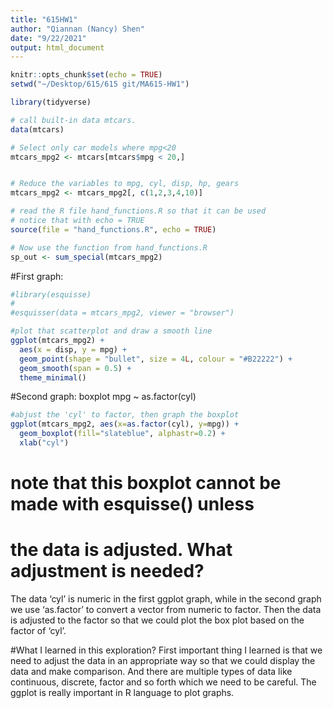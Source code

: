 ```yaml
---
title: "615HW1"
author: "Qiannan (Nancy) Shen"
date: "9/22/2021"
output: html_document
---
```


```r
knitr::opts_chunk$set(echo = TRUE)
setwd("~/Desktop/615/615 git/MA615-HW1")
```


```R

library(tidyverse)

# call built-in data mtcars.
data(mtcars)

# Select only car models where mpg<20
mtcars_mpg2 <- mtcars[mtcars$mpg < 20,]


# Reduce the variables to mpg, cyl, disp, hp, gears
mtcars_mpg2 <- mtcars_mpg2[, c(1,2,3,4,10)]

# read the R file hand_functions.R so that it can be used
# notice that with echo = TRUE 
source(file = "hand_functions.R", echo = TRUE)

# Now use the function from hand_functions.R
sp_out <- sum_special(mtcars_mpg2)

```

#First graph: 

```R
#library(esquisse)
# 
#esquisser(data = mtcars_mpg2, viewer = "browser")

#plot that scatterplot and draw a smooth line
ggplot(mtcars_mpg2) +
  aes(x = disp, y = mpg) +
  geom_point(shape = "bullet", size = 4L, colour = "#B22222") +
  geom_smooth(span = 0.5) +
  theme_minimal()
```

#Second graph: boxplot mpg ~ as.factor(cyl)

```R

#abjust the 'cyl' to factor, then graph the boxplot
ggplot(mtcars_mpg2, aes(x=as.factor(cyl), y=mpg)) + 
  geom_boxplot(fill="slateblue", alphastr=0.2) + 
  xlab("cyl")

```

# note that this boxplot cannot be made with esquisse() unless
# the data is adjusted.  What adjustment is needed?
The data 'cyl' is numeric in the first ggplot graph, while in the second graph we use 'as.factor' to convert a vector from numeric to factor. Then the data is adjusted to the factor so that we could plot the box plot based on the factor of 'cyl'.

#What I learned in this exploration?
First important thing I learned is that we need to adjust the data in an appropriate way so that we could display the data and make comparison. And there are multiple types of data like continuous, discrete, factor and so forth which we need to be careful. The ggplot is really important in R language to plot graphs. 


